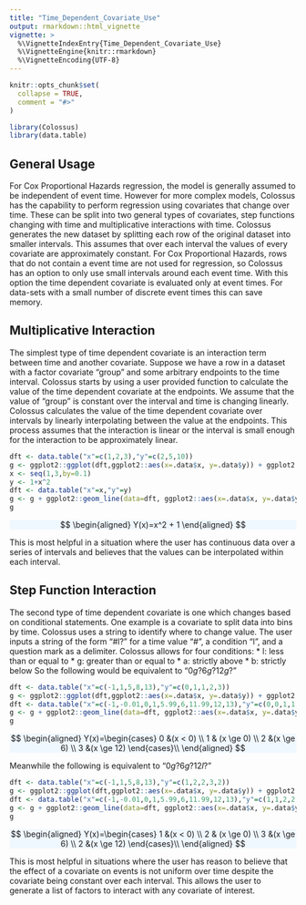 ```yaml
---
title: "Time_Dependent_Covariate_Use"
output: rmarkdown::html_vignette
vignette: >
  %\VignetteIndexEntry{Time_Dependent_Covariate_Use}
  %\VignetteEngine{knitr::rmarkdown}
  %\VignetteEncoding{UTF-8}
---
```


```r
knitr::opts_chunk$set(
  collapse = TRUE,
  comment = "#>"
)
```

```r
library(Colossus)
library(data.table)

```

## General Usage

For Cox Proportional Hazards regression, the model is generally assumed to be independent of event time. However for more complex models, Colossus has the capability to perform regression using covariates that change over time. These can be split into two general types of covariates, step functions changing with time and multiplicative interactions with time. Colossus generates the new dataset by splitting each row of the original dataset into smaller intervals. This assumes that over each interval the values of every covariate are approximately constant. For Cox Proportional Hazards, rows that do not contain a event time are not used for regression, so Colossus has an option to only use small intervals around each event time. With this option the time dependent covariate is evaluated only at event times. For data-sets with a small number of discrete event times this can save memory.

## Multiplicative Interaction

The simplest type of time dependent covariate is an interaction term between time and another covariate. Suppose we have a row in a dataset with a factor covariate "group" and some arbitrary endpoints to the time interval. Colossus starts by using a user provided function to calculate the value of the time dependent covariate at the endpoints. We assume that the value of "group" is constant over the interval and time is changing linearly. Colossus calculates the value of the time dependent covariate over intervals by linearly interpolating between the value at the endpoints. This process assumes that the interaction is linear or the interval is small enough for the interaction to be approximately linear.

```r
dft <- data.table("x"=c(1,2,3),"y"=c(2,5,10))
g <- ggplot2::ggplot(dft,ggplot2::aes(x=.data$x, y=.data$y)) + ggplot2::geom_point(color="black") + ggplot2::geom_line(color="black",alpha=1) + ggplot2::labs(x="age (days)", y="Covariate Value")
x <- seq(1,3,by=0.1)
y <- 1+x^2
dft <- data.table("x"=x,"y"=y)
g <- g + ggplot2::geom_line(data=dft, ggplot2::aes(x=.data$x, y=.data$y), color="black",linetype = "dashed")
g
```

<p class="text-center" style="background-color: aliceblue">
$$
\begin{aligned}
    Y(x)=x^2 + 1
\end{aligned}
$$
</p>

This is most helpful in a situation where the user has continuous data over a series of intervals and believes that the values can be interpolated within each interval.

## Step Function Interaction

The second type of time dependent covariate is one which changes based on conditional statements. One example is a covariate to split data into bins by time. Colossus uses a string to identify where to change value. The user inputs a string of the form "#l?" for a time value "#", a condition "l", and a question mark as a delimiter. Colossus allows for four conditions:
* l: less than or equal to
* g: greater than or equal to
* a: strictly above
* b: strictly below
So the following would be equivalent to "$0g?6g?12g?$"

```r
dft <- data.table("x"=c(-1,1,5,8,13),"y"=c(0,1,1,2,3))
g <- ggplot2::ggplot(dft,ggplot2::aes(x=.data$x, y=.data$y)) + ggplot2::geom_point(color="black")
dft <- data.table("x"=c(-1,-0.01,0,1,5.99,6,11.99,12,13),"y"=c(0,0,1,1,1,2,2,3,3))
g <- g + ggplot2::geom_line(data=dft, ggplot2::aes(x=.data$x, y=.data$y), color="black") + ggplot2::labs(x="age (days)", y="Covariate Value")
g
```

<p class="text-center" style="background-color: aliceblue">
$$
\begin{aligned}
    Y(x)=\begin{cases} 0 &(x < 0) \\ 1 & (x \ge 0) \\ 2 &(x \ge 6) \\ 3 &(x \ge 12) \end{cases}\\
\end{aligned}
$$
</p>

Meanwhile the following is equivalent to "$0g?6g?12l?$"

```r
dft <- data.table("x"=c(-1,1,5,8,13),"y"=c(1,2,2,3,2))
g <- ggplot2::ggplot(dft,ggplot2::aes(x=.data$x, y=.data$y)) + ggplot2::geom_point(color="black")
dft <- data.table("x"=c(-1,-0.01,0,1,5.99,6,11.99,12,13),"y"=c(1,1,2,2,2,3,3,2,2))
g <- g + ggplot2::geom_line(data=dft, ggplot2::aes(x=.data$x, y=.data$y), color="black") + ggplot2::labs(x="age (days)", y="Covariate Value")
g
```

<p class="text-center" style="background-color: aliceblue">
$$
\begin{aligned}
    Y(x)=\begin{cases} 1 &(x < 0) \\ 2 & (x \ge 0) \\ 3 &(x \ge 6) \\ 2 &(x \ge 12) \end{cases}\\
\end{aligned}
$$
</p>

This is most helpful in situations where the user has reason to believe that the effect of a covariate on events is not uniform over time despite the covariate being constant over each interval. This allows the user to generate a list of factors to interact with any covariate of interest.




